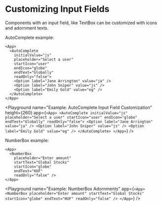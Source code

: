 
# Customizing Input Fields

Components with an input field, like <SmartLink href={COMPONENT_TEXTBOX}>TextBox</SmartLink>
can be customized with icons and adornment texts.

AutoComplete example:

```xmlui copy
<App>
  <AutoComplete
    initialValue="js"
    placeholder="Select a user"
    startIcon="user"
    endIcon="globe"
    endText="Globally"
    readOnly="false">
    <Option label="Jane Arrington" value="ja" />
    <Option label="John Sniper" value="js" />
    <Option label="Emily Gold" value="eg" />
  </AutoComplete>
</App>
```

<Playground
  name="Example: AutoComplete Input Field Customization"
  height={260}
  app={`
    <App>
      <AutoComplete
        initialValue="js"
        placeholder="Select a user"
        startIcon="user"
        endIcon="globe"
        endText="Globally"
        readOnly="false">
        <Option label="Jane Arrington" value="ja" />
        <Option label="John Sniper" value="js" />
        <Option label="Emily Gold" value="eg" />
      </AutoComplete>
    </App>
  `}
/>

NumberBox example:

```xmlui copy
<App>
  <NumberBox
    placeholder="Enter amount"
    startText="Global Stocks"
    startIcon="globe"
    endText="HUF"
    readOnly="false" />
</App>
```

<Playground
  name="Example: NumberBox Adornments"
  app={`
    <App>
      <NumberBox
        placeholder="Enter amount"
        startText="Global Stocks"
        startIcon="globe"
        endText="HUF"
        readOnly="false" />
    </App>
  `}
/>

